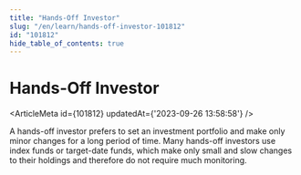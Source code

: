 ```yaml
---
title: "Hands-Off Investor"
slug: "/en/learn/hands-off-investor-101812"
id: "101812"
hide_table_of_contents: true
---
```



# Hands-Off Investor

<ArticleMeta id={101812} updatedAt={'2023-09-26 13:58:58'} />
<div className='border-solid border-b border-t-0 my-4 border-[var(--ifm-color-gray-300)]' />

A hands-off investor prefers to set an investment portfolio and make only minor changes for a long period of time. Many hands-off investors use index funds or target-date funds, which make only small and slow changes to their holdings and therefore do not require much monitoring.
